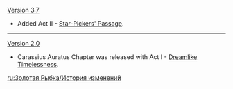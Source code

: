 {{Change History/Header}}
[[Version 3.7]]
* Added Act II - [[Star-Pickers' Passage]].
----
[[Version 2.0]]
* Carassius Auratus Chapter was released with Act I - [[Dreamlike Timelessness]].
<noinclude>


[[ru:Золотая Рыбка/История изменений]]
</noinclude>